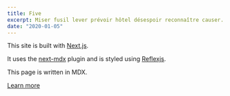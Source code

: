 ```yaml
---
title: Five
excerpt: Miser fusil lever prévoir hôtel désespoir reconnaître causer. Appartenir reculer pitié quartier midi fois flot. Casser baisser même parti trop début.
date: "2020-01-05"
---
```


This site is built with [Next.js](https://nextjs.org).

It uses the [next-mdx](https://github.com/arshad/next-mdx) plugin and is styled using [Reflexjs](https://reflexjs.org).

This page is written in MDX.

[Learn more](https://github.com/arshad/next-mdx)

